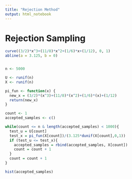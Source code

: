```yaml
---
title: "Rejection Method"
output: html_notebook
---
```


# Rejection Sampling
```r
curve((3/2)*x^3+(11/8)*x^2+(1/6)*x+(1/12), 0, 1)
abline(a = 3.125, b = 0)


n <- 5000

U <- runif(n)
X <- runif(n)

pi_fun <- function(x) {
  new_x = (3/2)*(x^3)+(11/8)*(x^2)+(1/6)*(x)+(1/12)
  return(new_x)
}

count <- 1
accepted_samples <- c()

while(count <= n & length(accepted_samples) < 1000){
  test_u = U[count]
  test_x = pi_fun(X[count])/(3.125*dunif(X[count],0,1))
  if (test_u <= test_x){
    accepted_samples = rbind(accepted_samples, X[count])
    count = count + 1
  }
  count = count + 1
}

hist(accepted_samples)

```
